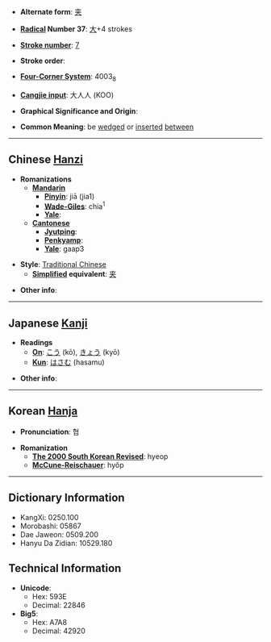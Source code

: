 * '''Alternate form''': [[夹]]

* '''[[Wiktionary:Chinese radical index| Radical]] Number 37''': [[Wiktionary:Chinese radical index 大|大]]+4 strokes

* '''[[Wiktionary:Chinese total strokes index|Stroke number]]''': [[Wiktionary:Chinese total strokes index 7|7]]

* '''Stroke order''': 

* '''[[Wiktionary:Chinese four corner index|Four-Corner System]]''': 4003<sub>8</sub>

* '''[[Wiktionary:Chinese Cangjie index|Cangjie input]]''': 大人人 (KOO)

* '''Graphical Significance and Origin''': 

* '''Common Meaning''': be [[wedge]]d or [[insert]]ed [[between]]

----

== Chinese [[Hanzi]] ==

* '''Romanizations'''
** '''[[Mandarin]]'''
*** '''[[Pinyin]]''': jiā (jia1)
*** '''[[Wade-Giles]]''': chia<sup>1</sup>
*** '''[[Yale]]''': 
** '''[[Cantonese]]'''
*** '''[[Jyutping]]''':
*** '''[[Penkyamp]]''': 
*** '''[[Yale]]''': gaap3

* '''Style''': [[Traditional Chinese]] 
** '''[[Simplified Chinese|Simplified]] equivalent''': [[夹]]

* '''Other info''': 

----

== Japanese [[Kanji]] ==

* '''Readings'''
** '''[[On]]''': [[こう]] (kō), [[きょう]] (kyō)
** '''[[Kun]]''': [[はさむ]] (hasamu)

* '''Other info''':  

----

== Korean [[Hanja]] ==

* '''Pronunciation''': 협

* '''Romanization'''
** '''[[The 2000 South Korean Revised Romanization|The 2000 South Korean Revised]]''': hyeop
** '''[[McCune-Reischauer]]''': hyŏp

----

== Dictionary Information ==

* KangXi: 0250.100
* Morobashi: 05867
* Dae Jaweon: 0509.200
* Hanyu Da Zidian: 10529.180

== Technical Information ==

* '''Unicode''':
** Hex: 593E
** Decimal: 22846
* '''Big5''':
** Hex: A7A8
** Decimal: 42920